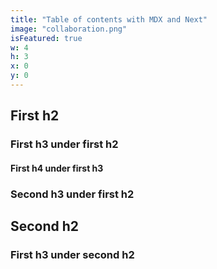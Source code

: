 ```yaml
---
title: "Table of contents with MDX and Next"
image: "collaboration.png"
isFeatured: true
w: 4
h: 3
x: 0
y: 0
---
```


## First h2

### First h3 under first h2

#### First h4 under first h3

### Second h3 under first h2

## Second h2

### First h3 under second h2
